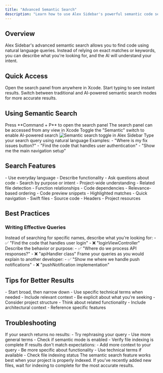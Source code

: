 ```yaml
---
title: "Advanced Semantic Search"
description: "Learn how to use Alex Sidebar's powerful semantic code search capabilities"
---
```


## Overview

Alex Sidebar's advanced semantic search allows you to find code using natural language queries. Instead of relying on exact matches or keywords, you can describe what you're looking for, and the AI will understand your intent.

## Quick Access

<CardGroup cols={2}>
  <Card title="Command + P" icon="magnifying-glass">
    Open the search panel from anywhere in Xcode. Start typing to see instant results.
  </Card>

  <Card title="Semantic Toggle" icon="brain">
    Switch between traditional and AI-powered semantic search modes for more accurate results.
  </Card>
</CardGroup>

## Using Semantic Search

<Steps>
  <Step title="Access Search">
    Press **Command + P** to open the search panel
    <Note>
      The search panel can be accessed from any view in Xcode
    </Note>
  </Step>

<Step title="Enable Semantic Mode">
  Toggle the "Semantic" switch to enable AI-powered search
  <Frame>
    <img
      src="/images/semantic-search.png"
      alt="Semantic search toggle in Alex Sidebar"
    />
  </Frame>
</Step>

  <Step title="Enter Query">
    Type your search query using natural language
    Examples:
    - "Where is my fix issues button?"
    - "Find the code that handles user authentication"
    - "Show me the main navigation setup"
  </Step>
</Steps>

## Search Features

<CardGroup cols={2}>
  <Card title="Natural Language" icon="message-bot">
    - Use everyday language
    - Describe functionality
    - Ask questions about code
    - Search by purpose or intent
  </Card>

<Card title="Context Awareness" icon="sitemap">
  - Project-wide understanding - Related file detection - Function relationships
  - Code dependencies
</Card>

<Card title="Smart Results" icon="lightbulb">
  - Relevance-based ordering - Code preview snippets - Highlighted matches -
  Quick navigation
</Card>

  <Card title="File Support" icon="file-code">
    - Swift files
    - Source code
    - Headers
    - Project resources
  </Card>
</CardGroup>

## Best Practices

### Writing Effective Queries

<AccordionGroup>
  <Accordion title="Be Descriptive">
    Instead of searching for specific names, describe what you're looking for:
    - ✅ "Find the code that handles user login"
    - ❌ "loginViewController"
  </Accordion>

<Accordion title="Focus on Functionality">
  Describe the behavior or purpose: - ✅ "Where do we process API responses?" -
  ❌ "apiHandler class"
</Accordion>

  <Accordion title="Use Natural Language">
    Frame your queries as you would explain to another developer:
    - ✅ "Show me where we handle push notifications"
    - ❌ "pushNotification implementation"
  </Accordion>
</AccordionGroup>

## Tips for Better Results

<CardGroup cols={2}>
  <Card title="Query Refinement" icon="sliders">
    - Start broad, then narrow down
    - Use specific technical terms when needed
    - Include relevant context
    - Be explicit about what you're seeking
  </Card>

  <Card title="Context Understanding" icon="diagram-project">
    - Consider project structure
    - Think about related functionality
    - Include architectural context
    - Reference specific features
  </Card>
</CardGroup>

## Troubleshooting

<AccordionGroup>
  <Accordion title="No Results Found">
    If your search returns no results:
    - Try rephrasing your query
    - Use more general terms
    - Check if semantic mode is enabled
    - Verify file indexing is complete
  </Accordion>

  <Accordion title="Unexpected Results">
    If results don't match expectations:
    - Add more context to your query
    - Be more specific about functionality
    - Use technical terms if available
    - Check file indexing status
  </Accordion>
</AccordionGroup>

<Note>
  The semantic search feature works best when your project is properly indexed.
  If you've recently added new files, wait for indexing to complete for the most
  accurate results.
</Note>
